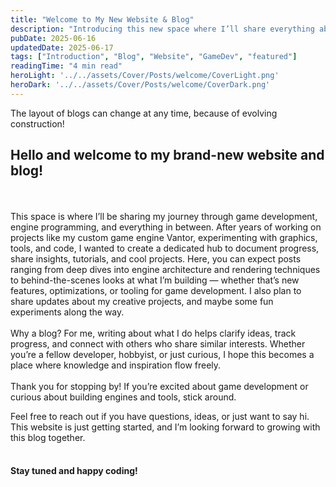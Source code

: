 ```yaml
---
title: "Welcome to My New Website & Blog"
description: "Introducing this new space where I’ll share everything about game development, my projects, and the journey ahead."
pubDate: 2025-06-16
updatedDate: 2025-06-17
tags: ["Introduction", "Blog", "Website", "GameDev", "featured"]
readingTime: "4 min read"
heroLight: '../../assets/Cover/Posts/welcome/CoverLight.png'
heroDark: '../../assets/Cover/Posts/welcome/CoverDark.png'
---
```



<FeaturedInsight title="Note:">
  The layout of blogs can change at any time, because of evolving construction!
</FeaturedInsight>

## Hello and welcome to my brand-new website and blog!
<br></br>
This space is where I’ll be sharing my journey through game development, engine programming, and everything in between. After years of working on projects like my custom game engine Vantor, experimenting with graphics, tools, and code, I wanted to create a dedicated hub to document progress, share insights, tutorials, and cool projects.
Here, you can expect posts ranging from deep dives into engine architecture and rendering techniques to behind-the-scenes looks at what I’m building — whether that’s new features, optimizations, or tooling for game development. I also plan to share updates about my creative projects, and maybe some fun experiments along the way.
<br></br>
Why a blog? For me, writing about what I do helps clarify ideas, track progress, and connect with others who share similar interests. Whether you’re a fellow developer, hobbyist, or just curious, I hope this becomes a place where knowledge and inspiration flow freely.
<br></br>
Thank you for stopping by! If you’re excited about game development or curious about building engines and tools, stick around.

Feel free to reach out if you have questions, ideas, or just want to say hi. This website is just getting started, and I’m looking forward to growing with this blog together.
<br></br>
#### Stay tuned and happy coding!

